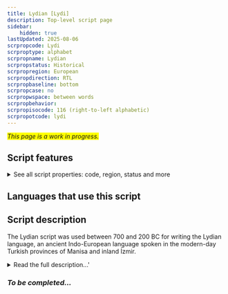 ```yaml
---
title: Lydian [Lydi]
description: Top-level script page
sidebar:
    hidden: true
lastUpdated: 2025-08-06
scrpropcode: Lydi
scrproptype: alphabet
scrpropname: Lydian
scrpropstatus: Historical
scrpropregion: European
scrpropdirection: RTL
scrpropbaseline: bottom
scrpropcase: no
scrpropwspace: between words
scrpropbehavior: 
scrpropisocode: 116 (right-to-left alphabetic)
scrpropotcode: lydi
---
```


<span style='background-color:yellow'>_This page is a work in progress._</span>


## Script features

<details>
<summary> See all script properties: code, region, status and more</summary>
<ScriptInfo />
</details>

## Languages that use this script

<WsList script='Lydi' wsMax='5' />

## Script description

The Lydian script was used between 700 and 200 BC for writing the Lydian language, an ancient Indo-European language spoken in the modern-day Turkish provinces of Manisa and inland İzmir.

<details><summary>Read the full description...'</summary>_Not yet available._</details>

### _To be completed..._

